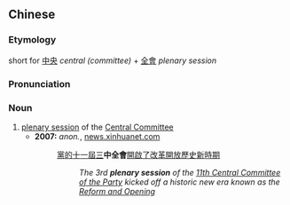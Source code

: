{{also|中全会}}
==Chinese==
{{zh-forms|s=中全会|type=12}}

===Etymology===
short for [[中央]] ''central (committee)'' + [[全會]] ''plenary session''

===Pronunciation===
{{zh-pron
|m=zhōngquánhuì
|cat=n
}}

===Noun===
{{zh-noun}}

# [[plenary session]] of the [[w:Central Committee|Central Committee]]
#* '''2007:''' ''anon.'', [http://news.xinhuanet.com/newscenter/2007-10/31/content_6980737.htm news.xinhuanet.com]
#*: [[黨]][[的]][[十]][[一]][[屆]][[三]]'''中全會'''[[開啟]][[了]][[改革開放]][[歷史]][[新]][[時期]]
#*:: ''The 3rd '''plenary session''' of the [[w:11th Central Committee of the Communist Party of China|11th Central Committee of the Party]] kicked off a historic new era known as the [[w:Economic reform in the People's Republic of China|Reform and Opening]]''